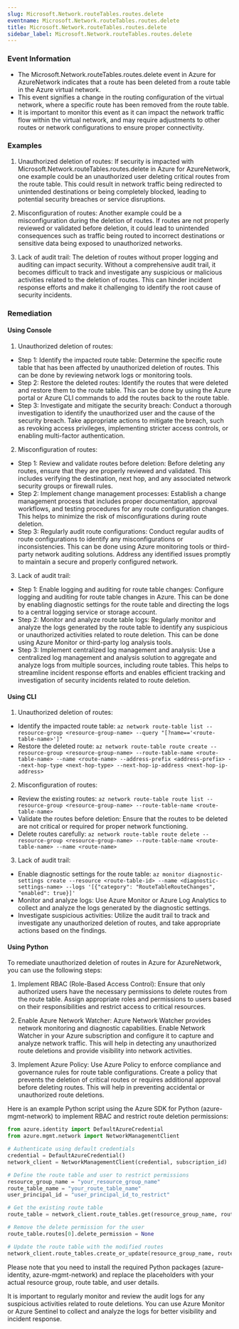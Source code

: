 ```yaml
--- 
slug: Microsoft.Network.routeTables.routes.delete
eventname: Microsoft.Network.routeTables.routes.delete
title: Microsoft.Network.routeTables.routes.delete
sidebar_label: Microsoft.Network.routeTables.routes.delete
---
```

                       
### Event Information

- The Microsoft.Network.routeTables.routes.delete event in Azure for AzureNetwork indicates that a route has been deleted from a route table in the Azure virtual network.
- This event signifies a change in the routing configuration of the virtual network, where a specific route has been removed from the route table.
- It is important to monitor this event as it can impact the network traffic flow within the virtual network, and may require adjustments to other routes or network configurations to ensure proper connectivity.


### Examples

1. Unauthorized deletion of routes: If security is impacted with Microsoft.Network.routeTables.routes.delete in Azure for AzureNetwork, one example could be an unauthorized user deleting critical routes from the route table. This could result in network traffic being redirected to unintended destinations or being completely blocked, leading to potential security breaches or service disruptions.

2. Misconfiguration of routes: Another example could be a misconfiguration during the deletion of routes. If routes are not properly reviewed or validated before deletion, it could lead to unintended consequences such as traffic being routed to incorrect destinations or sensitive data being exposed to unauthorized networks.

3. Lack of audit trail: The deletion of routes without proper logging and auditing can impact security. Without a comprehensive audit trail, it becomes difficult to track and investigate any suspicious or malicious activities related to the deletion of routes. This can hinder incident response efforts and make it challenging to identify the root cause of security incidents.

### Remediation

#### Using Console

1. Unauthorized deletion of routes:
- Step 1: Identify the impacted route table: Determine the specific route table that has been affected by unauthorized deletion of routes. This can be done by reviewing network logs or monitoring tools.
- Step 2: Restore the deleted routes: Identify the routes that were deleted and restore them to the route table. This can be done by using the Azure portal or Azure CLI commands to add the routes back to the route table.
- Step 3: Investigate and mitigate the security breach: Conduct a thorough investigation to identify the unauthorized user and the cause of the security breach. Take appropriate actions to mitigate the breach, such as revoking access privileges, implementing stricter access controls, or enabling multi-factor authentication.

2. Misconfiguration of routes:
- Step 1: Review and validate routes before deletion: Before deleting any routes, ensure that they are properly reviewed and validated. This includes verifying the destination, next hop, and any associated network security groups or firewall rules.
- Step 2: Implement change management processes: Establish a change management process that includes proper documentation, approval workflows, and testing procedures for any route configuration changes. This helps to minimize the risk of misconfigurations during route deletion.
- Step 3: Regularly audit route configurations: Conduct regular audits of route configurations to identify any misconfigurations or inconsistencies. This can be done using Azure monitoring tools or third-party network auditing solutions. Address any identified issues promptly to maintain a secure and properly configured network.

3. Lack of audit trail:
- Step 1: Enable logging and auditing for route table changes: Configure logging and auditing for route table changes in Azure. This can be done by enabling diagnostic settings for the route table and directing the logs to a central logging service or storage account.
- Step 2: Monitor and analyze route table logs: Regularly monitor and analyze the logs generated by the route table to identify any suspicious or unauthorized activities related to route deletion. This can be done using Azure Monitor or third-party log analysis tools.
- Step 3: Implement centralized log management and analysis: Use a centralized log management and analysis solution to aggregate and analyze logs from multiple sources, including route tables. This helps to streamline incident response efforts and enables efficient tracking and investigation of security incidents related to route deletion.

#### Using CLI

1. Unauthorized deletion of routes:
- Identify the impacted route table: `az network route-table list --resource-group <resource-group-name> --query "[?name=='<route-table-name>']"`
- Restore the deleted route: `az network route-table route create --resource-group <resource-group-name> --route-table-name <route-table-name> --name <route-name> --address-prefix <address-prefix> --next-hop-type <next-hop-type> --next-hop-ip-address <next-hop-ip-address>`

2. Misconfiguration of routes:
- Review the existing routes: `az network route-table route list --resource-group <resource-group-name> --route-table-name <route-table-name>`
- Validate the routes before deletion: Ensure that the routes to be deleted are not critical or required for proper network functioning.
- Delete routes carefully: `az network route-table route delete --resource-group <resource-group-name> --route-table-name <route-table-name> --name <route-name>`

3. Lack of audit trail:
- Enable diagnostic settings for the route table: `az monitor diagnostic-settings create --resource <route-table-id> --name <diagnostic-settings-name> --logs '[{"category": "RouteTableRouteChanges", "enabled": true}]'`
- Monitor and analyze logs: Use Azure Monitor or Azure Log Analytics to collect and analyze the logs generated by the diagnostic settings.
- Investigate suspicious activities: Utilize the audit trail to track and investigate any unauthorized deletion of routes, and take appropriate actions based on the findings.

#### Using Python

To remediate unauthorized deletion of routes in Azure for AzureNetwork, you can use the following steps:

1. Implement RBAC (Role-Based Access Control): Ensure that only authorized users have the necessary permissions to delete routes from the route table. Assign appropriate roles and permissions to users based on their responsibilities and restrict access to critical resources.

2. Enable Azure Network Watcher: Azure Network Watcher provides network monitoring and diagnostic capabilities. Enable Network Watcher in your Azure subscription and configure it to capture and analyze network traffic. This will help in detecting any unauthorized route deletions and provide visibility into network activities.

3. Implement Azure Policy: Use Azure Policy to enforce compliance and governance rules for route table configurations. Create a policy that prevents the deletion of critical routes or requires additional approval before deleting routes. This will help in preventing accidental or unauthorized route deletions.

Here is an example Python script using the Azure SDK for Python (azure-mgmt-network) to implement RBAC and restrict route deletion permissions:

```python
from azure.identity import DefaultAzureCredential
from azure.mgmt.network import NetworkManagementClient

# Authenticate using default credentials
credential = DefaultAzureCredential()
network_client = NetworkManagementClient(credential, subscription_id)

# Define the route table and user to restrict permissions
resource_group_name = "your_resource_group_name"
route_table_name = "your_route_table_name"
user_principal_id = "user_principal_id_to_restrict"

# Get the existing route table
route_table = network_client.route_tables.get(resource_group_name, route_table_name)

# Remove the delete permission for the user
route_table.routes[0].delete_permission = None

# Update the route table with the modified routes
network_client.route_tables.create_or_update(resource_group_name, route_table_name, route_table)
```

Please note that you need to install the required Python packages (azure-identity, azure-mgmt-network) and replace the placeholders with your actual resource group, route table, and user details.

It is important to regularly monitor and review the audit logs for any suspicious activities related to route deletions. You can use Azure Monitor or Azure Sentinel to collect and analyze the logs for better visibility and incident response.


 
